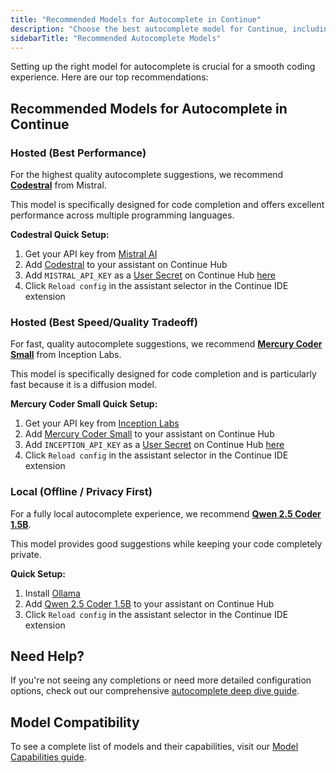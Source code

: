 ```yaml
---
title: "Recommended Models for Autocomplete in Continue"
description: "Choose the best autocomplete model for Continue, including hosted high-performance options, fast speed/quality tradeoffs, and local privacy-first models."
sidebarTitle: "Recommended Autocomplete Models"
---
```


Setting up the right model for autocomplete is crucial for a smooth coding experience. Here are our top recommendations:

## Recommended Models for Autocomplete in Continue

### Hosted (Best Performance)

For the highest quality autocomplete suggestions, we recommend **[Codestral](https://hub.continue.dev/mistral/codestral)** from Mistral.

This model is specifically designed for code completion and offers excellent performance across multiple programming languages.

**Codestral Quick Setup:**

1. Get your API key from [Mistral AI](https://console.mistral.ai)
2. Add [Codestral](https://hub.continue.dev/mistral/codestral) to your assistant on Continue Hub
3. Add `MISTRAL_API_KEY` as a [User Secret](https://docs.continue.dev/hub/secrets/secret-types#user-secrets) on Continue Hub [here](https://hub.continue.dev/settings/secrets)
4. Click `Reload config` in the assistant selector in the Continue IDE extension

### Hosted (Best Speed/Quality Tradeoff)

For fast, quality autocomplete suggestions, we recommend **[Mercury Coder Small](https://hub.continue.dev/inceptionlabs/mercury-coder-small)** from Inception Labs.

This model is specifically designed for code completion and is particularly fast because it is a diffusion model.

**Mercury Coder Small Quick Setup:**

1. Get your API key from [Inception Labs](https://platform.inceptionlabs.ai/)
2. Add [Mercury Coder Small](https://hub.continue.dev/inceptionlabs/mercury-coder-small) to your assistant on Continue Hub
3. Add `INCEPTION_API_KEY` as a [User Secret](https://docs.continue.dev/hub/secrets/secret-types#user-secrets) on Continue Hub [here](https://hub.continue.dev/settings/secrets)
4. Click `Reload config` in the assistant selector in the Continue IDE extension

### Local (Offline / Privacy First)

For a fully local autocomplete experience, we recommend **[Qwen 2.5 Coder 1.5B](https://hub.continue.dev/ollama/qwen2.5-coder-1.5b)**.

This model provides good suggestions while keeping your code completely private.

**Quick Setup:**

1. Install [Ollama](https://ollama.ai/)
2. Add [Qwen 2.5 Coder 1.5B](https://hub.continue.dev/ollama/qwen2.5-coder-1.5b) to your assistant on Continue Hub
3. Click `Reload config` in the assistant selector in the Continue IDE extension

## Need Help?

If you're not seeing any completions or need more detailed configuration options, check out our comprehensive [autocomplete deep dive guide](/customize/deep-dives/autocomplete).

## Model Compatibility

To see a complete list of models and their capabilities, visit our [Model Capabilities guide](/customize/deep-dives/model-capabilities).

